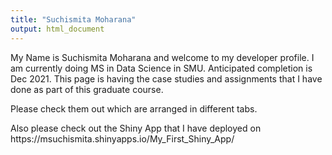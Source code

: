 ```yaml
---
title: "Suchismita Moharana"
output: html_document
---
```


My Name is Suchismita Moharana and welcome to my developer profile.
I am currently doing MS in Data Science in SMU. Anticipated completion is Dec 2021.
This page is having the case studies and assignments that I have done as part of this graduate course.

Please check them out which are arranged in different tabs.

Also please check out the Shiny App that I have deployed on https://msuchismita.shinyapps.io/My_First_Shiny_App/
